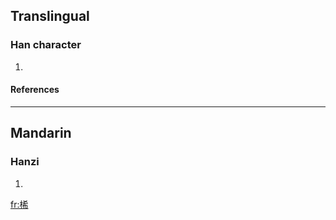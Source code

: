 ==Translingual==
===Han character===
{{Han char|rn=75|rad=木|as=07|sn=11|four=4492<sub>7</sub>|canj=木大大月 (DKKB)}}
# {{defn|Han|sort=木07}}
====References====
{{Han ref|kx=0527.130|dkj=14814|dj=0916.060|hdz=21217.020|uh=6878|ud=26744|bh=D5D0|bd=54736}}

----
==Mandarin==
===Hanzi===
{{cmn-hanzi|pin=[[xī]] (xi1)|wg=hsi<sup>1</sup>}}
# {{defn|Mandarin}}

[[fr:桸]]